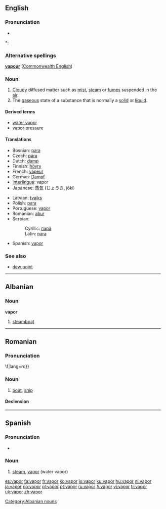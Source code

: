 ==English==

===Pronunciation===
* {{audio|en-us-vapor.ogg|Audio (US)}}

*: {{rhymes|eɪpə(r)}}

===Alternative spellings===
'''[[vapour]]''' ([[Commonwealth English]])

===Noun===
{{wikipedia}}
{{en-noun}}

# [[cloud|Cloudy]] diffused matter such as [[mist]], [[steam]] or [[fume]]s suspended in the [[air]].
# The [[gaseous]] state of a substance that is normally a [[solid]] or [[liquid]].

====Derived terms====
* [[water vapor]]
* [[vapor pressure]]

====Translations====
{{top}}
* Bosnian: [[para#Bosnian|para]] {{f}}
* Czech: [[pára]] {{f}}
* Dutch: [[damp]] {{m}}
* Finnish: [[höyry]]
* French: [[vapeur]] {{f}}
* German: [[Dampf]] {{m}}
* [[Interlingua]]: vapor
* Japanese: [[蒸気]] (じょうき, jōki)
{{mid}}
* Latvian: [[tvaiks]] {{m}}
* Polish: [[para#Polish|para]] {{f}}
* Portuguese: [[#Portuguese|vapor]] {{m}}
* Romanian: [[abur]] {{m}}
* Serbian:
*: Cyrillic: [[пара#Serbian|пара]] {{f}}
*: Latin: [[para#Serbian|para]] {{f}}
* Spanish: [[#Spanish|vapor]] {{m}}
{{bottom}}

===See also===
* [[dew point]]

----

==Albanian==

===Noun===
'''vapor'''

# [[steamboat]]

[[Category:Albanian nouns]]

----

==Romanian==

===Pronunciation===
\1|lang=ro}}

===Noun===
{{ro-noun|gend=n|pl=vapoare}}

# [[boat]], [[ship]]

====Declension====
{{ro-noun-n|pl=vapoare|def=vaporul}}

----

==Spanish==

===Pronunciation===
* {{IPA|[baˈpoɾ]|lang=es}}

===Noun===
{{es-noun-m|pl=vapores}}

# [[steam]], [[vapor]] (water vapor)

[[es:vapor]]
[[fa:vapor]]
[[fr:vapor]]
[[ko:vapor]]
[[io:vapor]]
[[ku:vapor]]
[[hu:vapor]]
[[nl:vapor]]
[[ja:vapor]]
[[no:vapor]]
[[pl:vapor]]
[[pt:vapor]]
[[ru:vapor]]
[[fi:vapor]]
[[vi:vapor]]
[[tr:vapor]]
[[uk:vapor]]
[[zh:vapor]]